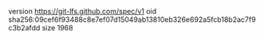 version https://git-lfs.github.com/spec/v1
oid sha256:09cef6f93488c8e7ef07d15049ab13810eb326e692a5fcb18b2ac7f9c3b2afdd
size 1968
